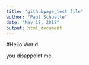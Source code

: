 ```yaml
---
title: "githubpage_test file"
author: "Paul Schuette"
date: "May 18, 2018"
output: html_document
---
```


#Hello World

you disappoint me.